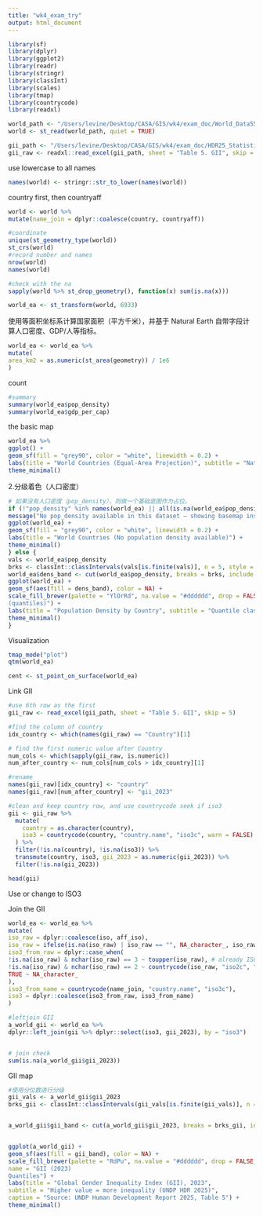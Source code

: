 ```yaml
---
title: "wk4_exam_try"
output: html_document
---
```


```r
library(sf)
library(dplyr)
library(ggplot2)
library(readr)
library(stringr)
library(classInt)
library(scales)
library(tmap)
library(countrycode)
library(readxl)
```


```r
world_path <- "/Users/levine/Desktop/CASA/GIS/wk4/exam_doc/World_Data55/World_Countries_Generalized.shp"
world <- st_read(world_path, quiet = TRUE)

gii_path <- "/Users/levine/Desktop/CASA/GIS/wk4/exam_doc/HDR25_Statistical_Annex_GII_Table.xlsx"
gii_raw <- readxl::read_excel(gii_path, sheet = "Table 5. GII", skip = 5)
```


use lowercase to all names
```r
names(world) <- stringr::str_to_lower(names(world))
```

country first, then countryaff
```r
world <- world %>%
mutate(name_join = dplyr::coalesce(country, countryaff))
```

```r
#coordinate
unique(st_geometry_type(world))
st_crs(world)
#record number and names
nrow(world)
names(world)

#check with the na
sapply(world %>% st_drop_geometry(), function(x) sum(is.na(x)))
```

```r
world_ea <- st_transform(world, 6933)
```

使用等面积坐标系计算国家面积（平方千米），并基于 Natural Earth 自带字段计算人口密度、GDP/人等指标。
```r
world_ea <- world_ea %>%
mutate(
area_km2 = as.numeric(st_area(geometry)) / 1e6
)
```

count
```r
#summary
summary(world_ea$pop_density)
summary(world_ea$gdp_per_cap)
```


the basic map
```r
world_ea %>%
ggplot() +
geom_sf(fill = "grey90", color = "white", linewidth = 0.2) +
labs(title = "World Countries (Equal-Area Projection)", subtitle = "Natural Earth Admin 0") +
theme_minimal()
```

2.分级着色（人口密度）
```r
# 如果没有人口密度（pop_density），则做一个基础底图作为占位。
if (!"pop_density" %in% names(world_ea) || all(is.na(world_ea$pop_density))) {
message("No pop_density available in this dataset — showing basemap instead.")
ggplot(world_ea) +
geom_sf(fill = "grey90", color = "white", linewidth = 0.2) +
labs(title = "World Countries (No population density available)") +
theme_minimal()
} else {
vals <- world_ea$pop_density
brks <- classInt::classIntervals(vals[is.finite(vals)], n = 5, style = "quantile")$brks
world_ea$dens_band <- cut(world_ea$pop_density, breaks = brks, include.lowest = TRUE)
ggplot(world_ea) +
geom_sf(aes(fill = dens_band), color = NA) +
scale_fill_brewer(palette = "YlOrRd", na.value = "#dddddd", drop = FALSE, name = "Pop Density
(quantiles)") +
labs(title = "Population Density by Country", subtitle = "Quantile classification (5 classes)") +
theme_minimal()
}
```


Visualization
```r
tmap_mode("plot")
qtm(world_ea)
```


```r
cent <- st_point_on_surface(world_ea)
```


Link GII


```r
#use 6th row as the first
gii_raw <- read_excel(gii_path, sheet = "Table 5. GII", skip = 5)

#find the column of country
idx_country <- which(names(gii_raw) == "Country")[1]

# find the first numeric value after Country 
num_cols <- which(sapply(gii_raw, is.numeric))
num_after_country <- num_cols[num_cols > idx_country][1]

#rename
names(gii_raw)[idx_country] <- "country"
names(gii_raw)[num_after_country] <- "gii_2023"

#clean and keep country row, and use countrycode seek if iso3
gii <- gii_raw %>%
  mutate(
    country = as.character(country),
    iso3 = countrycode(country, "country.name", "iso3c", warn = FALSE)
  ) %>%
  filter(!is.na(country), !is.na(iso3)) %>%          
  transmute(country, iso3, gii_2023 = as.numeric(gii_2023)) %>%
  filter(!is.na(gii_2023))
```
```r
head(gii)

```



Use or change to ISO3

Join the GII
```r
world_ea <- world_ea %>%
mutate(
iso_raw = dplyr::coalesce(iso, aff_iso),
iso_raw = ifelse(is.na(iso_raw) | iso_raw == "", NA_character_, iso_raw),
iso3_from_raw = dplyr::case_when(
!is.na(iso_raw) & nchar(iso_raw) == 3 ~ toupper(iso_raw), # already ISO3
!is.na(iso_raw) & nchar(iso_raw) == 2 ~ countrycode(iso_raw, "iso2c", "iso3c"), # ISO2 to ISO3
TRUE ~ NA_character_
),
iso3_from_name = countrycode(name_join, "country.name", "iso3c"),
iso3 = dplyr::coalesce(iso3_from_raw, iso3_from_name)
)

#leftjoin GII
a_world_gii <- world_ea %>%
dplyr::left_join(gii %>% dplyr::select(iso3, gii_2023), by = "iso3")


# join check
sum(is.na(a_world_gii$gii_2023))
```

GII map
```r
#使用分位数进行分级
gii_vals <- a_world_gii$gii_2023
brks_gii <- classInt::classIntervals(gii_vals[is.finite(gii_vals)], n = 5, style = "quantile")$brks


a_world_gii$gii_band <- cut(a_world_gii$gii_2023, breaks = brks_gii, include.lowest = TRUE)


ggplot(a_world_gii) +
geom_sf(aes(fill = gii_band), color = NA) +
scale_fill_brewer(palette = "RdPu", na.value = "#dddddd", drop = FALSE,
name = "GII (2023)
Quantiles") +
labs(title = "Global Gender Inequality Index (GII), 2023",
subtitle = "Higher value = more inequality (UNDP HDR 2025)",
caption = "Source: UNDP Human Development Report 2025, Table 5") +
theme_minimal()
```
